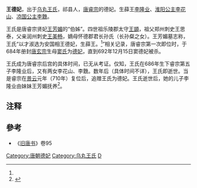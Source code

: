 '''王德妃'''，出于[[乌丸王氏|乌丸王氏]]，祁县人，[[唐睿宗|唐睿宗]]的德妃。生薛王[[李隆业|李隆业]]、[[李花山|淮阳公主李花山]]、[[李䨲|凉国公主李䨲]]。

王氏是唐睿宗贤妃[[王芳媚|王芳媚]]的“伯姊”。四世祖乐陵郡太守[[王顗|王顗]]，祖父郑州刺史王思泰，父亲润州刺史[[王美畅|王美畅]]，嫡母怀德郡君长孙氏（长孙粲之女）。王芳媚墓志称，王氏“以才淑选为安国相王德妃，生薛王。<ref name=a1/>”相关记录，唐睿宗第一次即位时，于684年册封[[唐玄宗|唐玄宗]]生母[[昭成皇后|窦氏]]为[[德妃|德妃]]，直到692年12月15日窦德妃被杀。

王氏成为唐睿宗后宫的具体时间，已无从考证。仅知，王氏在686年生下睿宗第五子李隆业后，又有两女李花山、李䨲。数年后（具体时间不详），王氏即逝世。当是睿宗在[[景云|景云]]元年（710年）复位后，追赠王氏为德妃。王氏逝世后，她的儿子李隆业由妹妹王芳媚抚养<ref name="a1">{{cite journal en
|quotes =
|last =
|first =
|author =孙怀彦、李百福
|coauthors =
|date =2003
|year =
|month =
|title =《唐桥陵陪葬墓睿宗贤妃王芳媚墓志考略》
|journal =考古与文物
|volume =
|issue =2003年第3期
|pages =61-62
|publisher =陕西省考古研究所
|location =陕西省西安市
|issn =1000-7830
|pmid =
|doi =
|bibcode =
|oclc =
|id =
|url =http://www.cqvip.com/Main/Detail.aspx?id=8018106
|language =Zh-hans
|format =
|accessdate =
|laysummary =
|laysource =
|laydate =
|quote =大唐睿宗大圣真皇帝贤妃王氏墓志铭并序……初，妃伯姊以才淑选为安国相王德妃，生薛王。光宅三载中，贤妃……初惠宣之生也数岁而德妃薨。睿宗怜之，以贤妃慈爱，又其姨也，乃命母养，于是……
|archive-date =2020-08-04
|archive-url =https://web.archive.org/web/20200804135010/http://www.cqvip.com/Main/Detail.aspx?id=8018106
|dead-url =no
}}</ref>。

== 注释 ==

{{Reflist}}

==參考==
*《[[旧唐书|旧唐书]]》卷95

{{DEFAULTSORT:W}}
[[Category:唐朝德妃|Category:唐朝德妃]]
[[Category:乌丸王氏|Category:乌丸王氏]]
[[Category:王姓|D]]